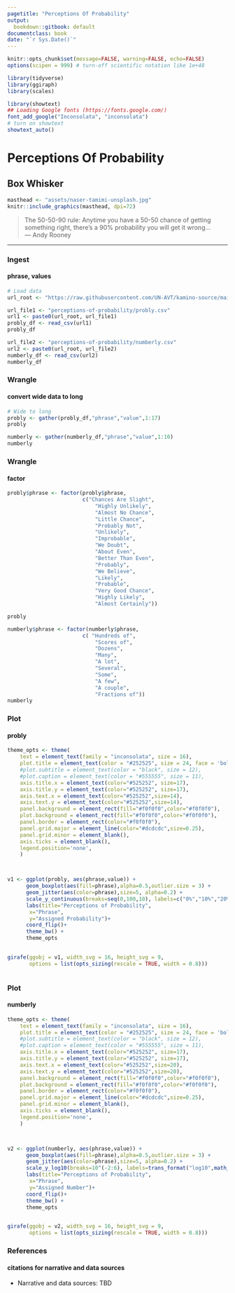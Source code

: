 ```yaml
---
pagetitle: "Perceptions Of Probability"
output:
  bookdown::gitbook: default
documentclass: book
date: "`r Sys.Date()`"
---
```


```r

knitr::opts_chunk$set(message=FALSE, warning=FALSE, echo=FALSE)
options(scipen = 999) # turn-off scientific notation like 1e+48

library(tidyverse)
library(ggiraph)
library(scales)

library(showtext)
## Loading Google fonts (https://fonts.google.com/)
font_add_google("Inconsolata", "inconsolata")
# turn on showtext
showtext_auto()

```


# Perceptions Of Probability
## Box Whisker

```r

masthead <- "assets/naser-tamimi-unsplash.jpg"
knitr::include_graphics(masthead, dpi=72)

```

> The 50-50-90 rule: Anytime you have a 50-50 chance of getting something right, there's a 90% probability you will get it wrong...\
--- Andy Rooney\

***

### Ingest
#### phrase, values

```r

# Load data
url_root <- "https://raw.githubusercontent.com/UN-AVT/kamino-source/main/sources/0-shared/data/"

url_file1 <- "perceptions-of-probability/probly.csv"
url1 <- paste0(url_root, url_file1)
probly_df <- read_csv(url1)
probly_df

url_file2 <- "perceptions-of-probability/numberly.csv"
url2 <- paste0(url_root, url_file2)
numberly_df <- read_csv(url2)
numberly_df


```


### Wrangle
#### convert wide data to long

```r

# Wide to long
probly <- gather(probly_df,"phrase","value",1:17)
probly

numberly <- gather(numberly_df,"phrase","value",1:10)
numberly

```


### Wrangle
#### factor


```r


probly$phrase <- factor(probly$phrase, 
                        c("Chances Are Slight",
                            "Highly Unlikely",
                            "Almost No Chance",
                            "Little Chance",
                            "Probably Not",
                            "Unlikely",
                            "Improbable",
                            "We Doubt",
                            "About Even",
                            "Better Than Even",
                            "Probably",
                            "We Believe",
                            "Likely",
                            "Probable",
                            "Very Good Chance",
                            "Highly Likely",
                            "Almost Certainly"))

probly

numberly$phrase <- factor(numberly$phrase, 
                        c( "Hundreds of",
                            "Scores of",
                            "Dozens",
                            "Many",
                            "A lot",
                            "Several",
                            "Some",
                            "A few",
                            "A couple",
                            "Fractions of"))
numberly

```


### Plot
#### probly


```r

theme_opts <- theme(
    text = element_text(family = "inconsolata", size = 16), 
    plot.title = element_text(color = "#252525", size = 24, face = 'bold'),
    #plot.subtitle = element_text(color = "black", size = 12),
    #plot.caption = element_text(color = "#555555", size = 11),
    axis.title.x = element_text(color="#525252", size=17),
    axis.title.y = element_text(color="#525252", size=17),
    axis.text.x = element_text(color="#525252",size=14),
    axis.text.y = element_text(color="#525252",size=14),
    panel.background = element_rect(fill="#f0f0f0",color="#f0f0f0"),
    plot.background = element_rect(fill="#f0f0f0",color="#f0f0f0"),
    panel.border = element_rect(color="#f0f0f0"),
    panel.grid.major = element_line(color="#dcdcdc",size=0.25),
    panel.grid.minor = element_blank(),
    axis.ticks = element_blank(),
    legend.position='none',
    )



v1 <- ggplot(probly, aes(phrase,value)) +
      geom_boxplot(aes(fill=phrase),alpha=0.5,outlier.size = 3) +
      geom_jitter(aes(color=phrase),size=5, alpha=0.2) + 
      scale_y_continuous(breaks=seq(0,100,10), labels=c("0%","10%","20%","30%","40%","50%","60%","70%","80%","90%","100%")) +
      labs(title="Perceptions of Probability",
       x="Phrase",
       y="Assigned Probability")+
      coord_flip()+
      theme_bw() +
      theme_opts
      

girafe(ggobj = v1, width_svg = 16, height_svg = 9,
       options = list(opts_sizing(rescale = TRUE, width = 0.8)))



```

### Plot
#### numberly

```r

theme_opts <- theme(
    text = element_text(family = "inconsolata", size = 16), 
    plot.title = element_text(color = "#252525", size = 24, face = 'bold'),
    #plot.subtitle = element_text(color = "black", size = 12),
    #plot.caption = element_text(color = "#555555", size = 11),
    axis.title.x = element_text(color="#525252", size=17),
    axis.title.y = element_text(color="#525252", size=17),
    axis.text.x = element_text(color="#525252",size=20),
    axis.text.y = element_text(color="#525252",size=20),
    panel.background = element_rect(fill="#f0f0f0",color="#f0f0f0"),
    plot.background = element_rect(fill="#f0f0f0",color="#f0f0f0"),
    panel.border = element_rect(color="#f0f0f0"),
    panel.grid.major = element_line(color="#dcdcdc",size=0.25),
    panel.grid.minor = element_blank(),
    axis.ticks = element_blank(),
    legend.position='none',
    )



v2 <- ggplot(numberly, aes(phrase,value)) +
      geom_boxplot(aes(fill=phrase),alpha=0.5,outlier.size = 3) +
      geom_jitter(aes(color=phrase),size=5, alpha=0.2) + 
      scale_y_log10(breaks=10^(-2:6), labels=trans_format("log10",math_format(10^.x))) +
      labs(title="Perceptions of Probability",
       x="Phrase",
       y="Assigned Number")+
      coord_flip()+
      theme_bw() +
      theme_opts
      

girafe(ggobj = v2, width_svg = 16, height_svg = 9,
       options = list(opts_sizing(rescale = TRUE, width = 0.8)))

```

### References
#### citations for narrative and data sources

* Narrative and data sources: TBD

